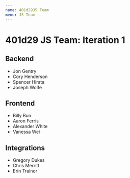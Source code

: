 ```yaml
---
name: 401d29JS Team
menu: JS Team
---
```


# 401d29 JS Team: Iteration 1

## Backend
* Jon Gentry
* Cory Henderson
* Spencer Hirata
* Joseph Wolfe

## Frontend

* Billy Bun
* Aaron Ferris
* Alexander White
* Vanessa Wei

## Integrations

* Gregory Dukes
* Chris Merritt
* Erin Trainor
